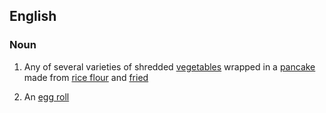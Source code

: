 ==English==

===Noun===
{{wikipedia}}
{{en-noun|sg=[[spring]] [[roll]]}}

# Any of several varieties of shredded [[vegetable]]s wrapped in a [[pancake]] made from [[rice flour]] and [[fried]]
#{{US}} An [[egg roll]]